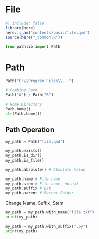 # File 

```r
#| include: false
library(here)
here::i_am("contents/basic/file.qmd")
source(here("_common.R"))
```


```python
from pathlib import Path
```

# Path

```python
Path("C:\\Program Files\\...")

# Combine Path
Path("A") / Path("B")

# Home Directory
Path.home()
str(Path.home())
```

## Path Operation 

```python
my_path = Path("file.qmd")

my_path.exists()
my_path.is_dir()
my_path.is_file()

my_path.absolute() # Absolute Value

my_path.name # File name
my_path.stem # File name, no ext
my_path.suffix # Ext
my_path.parent # Parent Folder
```

Change Name, Suffix, Stem

```python
my_path = my_path.with_name("file.txt")
print(my_path)

my_path = my_path.with_suffix(".py")
print(my_path)
```